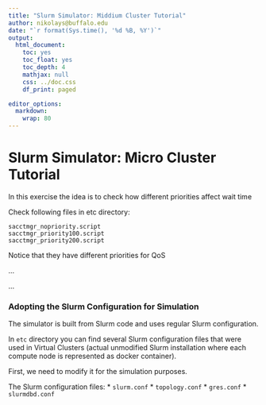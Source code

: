 ```yaml
---
title: "Slurm Simulator: Middium Cluster Tutorial"
author: nikolays@buffalo.edu
date: "`r format(Sys.time(), '%d %B, %Y')`"
output:
  html_document:
    toc: yes
    toc_float: yes
    toc_depth: 4
    mathjax: null
    css: ../doc.css
    df_print: paged

editor_options:
  markdown:
    wrap: 80
---
```


# Slurm Simulator: Micro Cluster Tutorial

In this exercise the idea is to check how different priorities affect wait time

Check following files in etc directory:
```
sacctmgr_nopriority.script
sacctmgr_priority100.script
sacctmgr_priority200.script
```
Notice that they have different priorities for QoS

...



...


### Adopting the Slurm Configuration for Simulation

The simulator is built from Slurm code and uses regular Slurm configuration.

In `etc` directory you can find several Slurm configuration files that were used in Virtual Clusters (actual unmodified Slurm installation where each compute node is represented as docker container).

First, we need to modify it for the simulation purposes.

The Slurm configuration files:
* `slurm.conf`
* `topology.conf`
* `gres.conf`
* `slurmdbd.conf`